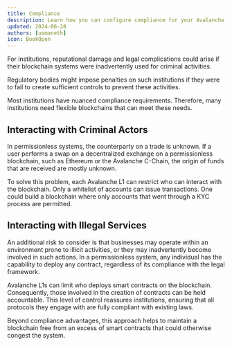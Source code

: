 ```yaml
---
title: Compliance
description: Learn how you can configure compliance for your Avalanche L1.
updated: 2024-06-28
authors: [usmaneth]
icon: BookOpen
---
```


For institutions, reputational damage and legal complications could arise if their blockchain systems were inadvertently used for criminal activities.

Regulatory bodies might impose penalties on such institutions if they were to fail to create sufficient controls to prevent these activities.

Most institutions have nuanced compliance requirements. Therefore, many institutions need flexible blockchains that can meet these needs. 

## Interacting with Criminal Actors

In permissionless systems, the counterparty on a trade is unknown. If a user performs a swap on a decentralized exchange on a permissionless blockchain, such as Ethereum or the Avalanche C-Chain, the origin of funds that are received are mostly unknown. 

To solve this problem, each Avalanche L1 can restrict who can interact with the blockchain. Only a whitelist of accounts can issue transactions. One could build a blockchain where only accounts that went through a KYC process are permitted.

## Interacting with Illegal Services

An additional risk to consider is that businesses may operate within an environment prone to illicit activities, or they may inadvertently become involved in such actions. In a permissionless system, any individual has the capability to deploy any contract, regardless of its compliance with the legal framework.

Avalanche L1s can limit who deploys smart contracts on the blockchain. Consequently, those involved in the creation of contracts can be held accountable. This level of control reassures institutions, ensuring that all protocols they engage with are fully compliant with existing laws. 

Beyond compliance advantages, this approach helps to maintain a blockchain free from an excess of smart contracts that could otherwise congest the system.